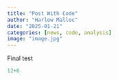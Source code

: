 ```yaml
---
title: "Post With Code"
author: "Harlow Malloc"
date: "2025-01-21"
categories: [news, code, analysis]
image: "image.jpg"
---
```


Final test

```r
12+6
```
